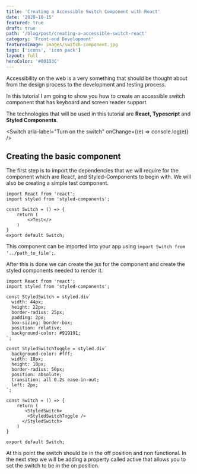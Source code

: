 ```yaml
---
title: 'Creating a Accessible Switch Component with React'
date: '2020-10-15'
featured: true
draft: true
path: '/blog/post/creating-a-accessible-switch-react'
category: 'Front-end Development'
featuredImage: images/switch-component.jpg
tags: ['icons', 'icon pack']
layout: full
heroColor: '#001D3C'
---
```





Accessibility on the web is a very something that should be thought about from the design process to the development and testing process. 

In this tutorial I am going to show you how to create an accessible switch component that has  keyboard and screen reader support.

The technologies that will be used in this tutorial are **React, Typescript** and **Styled Components**.

<Switch aria-label="Turn on the switch" onChange={(e) => console.log(e)} />

## Creating the basic component

The first step is to import the dependencies that we will require for the component which are React, and Styled-Components to begin with.  We will also be creating a simple test component.

```tsx render true
import React from 'react';
import styled from 'styled-components';

const Switch = () => {
    return (
        <>Test</>
    )
}
export default Switch;
```

This component can be imported into your app using  `import Switch from '../path_to_file';`.

After this is done we can create the jsx for the component and create the styled components needed to render it.

```tsx render true
import React from 'react';
import styled from 'styled-components';

const StyledSwitch = styled.div`
  width: 44px;
  height: 22px;
  border-radius: 25px;
  padding: 2px;
  box-sizing: border-box;
  position: relative;
  background-color: #919191;
`;

const StyledSwitchToggle = styled.div`
  background-color: #fff;
  width: 18px;
  height: 18px;
  border-radius: 50px;
  position: absolute;
  transition: all 0.2s ease-in-out;
  left: 2px;
`;

const Switch = () => {
    return (
       <StyledSwitch>
        <StyledSwitchToggle />
      </StyledSwitch>
    )
}

export default Switch;
```

At this point the switch should be in the off position and non functional.  In the next step we will be adding a property called active that allows you to set the switch to be in the on position.